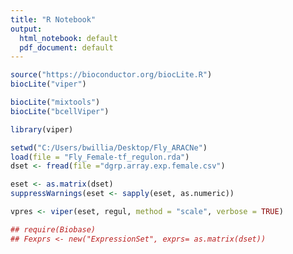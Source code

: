 ---
title: "R Notebook"
output:
  html_notebook: default
  pdf_document: default
---
```{r}
source("https://bioconductor.org/biocLite.R")
biocLite("viper")
```

```{r}
biocLite("mixtools")
biocLite("bcellViper")
```
```{r}
library(viper)
```
```{r}
setwd("C:/Users/bwillia/Desktop/Fly_ARACNe")
load(file = "Fly_Female-tf_regulon.rda")
dset <- fread(file ="dgrp.array.exp.female.csv")
```

```{r}
eset <- as.matrix(dset)
suppressWarnings(eset <- sapply(eset, as.numeric))
```

```{r}
vpres <- viper(eset, regul, method = "scale", verbose = TRUE)
```


```{r}
## require(Biobase)
## Fexprs <- new("ExpressionSet", exprs= as.matrix(dset))
```
